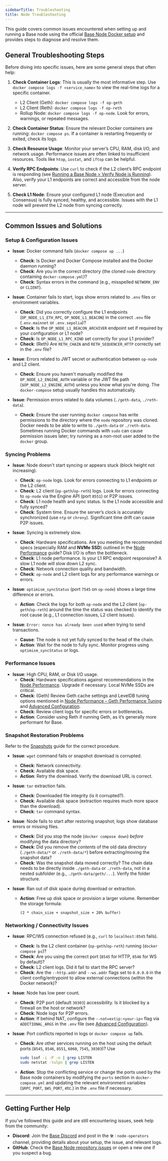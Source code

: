 ```yaml
---
sidebarTitle: Troubleshooting
title: Node Troubleshooting
---
```


This guide covers common issues encountered when setting up and running a Base node using the official [Base Node Docker setup](https://github.com/base/node) and provides steps to diagnose and resolve them.

## General Troubleshooting Steps

Before diving into specific issues, here are some general steps that often help:

1. **Check Container Logs**: This is usually the most informative step. Use `docker compose logs -f <service_name>` to view the real-time logs for a specific container.
    - L2 Client (Geth): `docker compose logs -f op-geth`
    - L2 Client (Reth): `docker compose logs -f op-reth`
    - Rollup Node: `docker compose logs -f op-node`. Look for errors, warnings, or repeated messages.

2. **Check Container Status**: Ensure the relevant Docker containers are running: `docker compose ps`. If a container is restarting frequently or exited, check its logs.

3. **Check Resource Usage**: Monitor your server’s CPU, RAM, disk I/O, and network usage. Performance issues are often linked to insufficient resources. Tools like `htop`, `iostat`, and `iftop` can be helpful.

4. **Verify RPC Endpoints**: Use `curl` to check if the L2 client’s RPC endpoint is responding (see [Running a Base Node > Verify Node is Running](/base-chain/node-operators/run-a-base-node#verify-node-is-running)). Also, verify your L1 endpoints are correct and accessible from the node server.

5. **Check L1 Node**: Ensure your configured L1 node (Execution and Consensus) is fully synced, healthy, and accessible. Issues with the L1 node will prevent the L2 node from syncing correctly.

---

## Common Issues and Solutions

### Setup & Configuration Issues

- **Issue**: Docker command fails (`docker compose up ...`)  
    - **Check**: Is Docker and Docker Compose installed and the Docker daemon running?  
    - **Check**: Are you in the correct directory (the cloned `node` directory containing `docker-compose.yml`)?  
    - **Check**: Syntax errors in the command (e.g., misspelled `NETWORK_ENV` or `CLIENT`).

- **Issue**: Container fails to start, logs show errors related to `.env` files or environment variables.  
    - **Check**: Did you correctly configure the L1 endpoints (`OP_NODE_L1_ETH_RPC`, `OP_NODE_L1_BEACON`) in the correct `.env` file (`.env.mainnet` or `.env.sepolia`)?  
    - **Check**: Is the `OP_NODE_L1_BEACON_ARCHIVER` endpoint set if required by your configuration or L1 node?  
    - **Check**: Is `OP_NODE_L1_RPC_KIND` set correctly for your L1 provider?  
    - **Check**: (Reth) Are `RETH_CHAIN` and `RETH_SEQUENCER_HTTP` correctly set in the `.env` file?

- **Issue**: Errors related to JWT secret or authentication between `op-node` and L2 client.  
    - **Check**: Ensure you haven't manually modified the `OP_NODE_L2_ENGINE_AUTH` variable or the JWT file path (`$OP_NODE_L2_ENGINE_AUTH`) unless you know what you're doing. The `docker-compose` setup usually handles this automatically.

- **Issue**: Permission errors related to data volumes (`./geth-data`, `./reth-data`).  
    - **Check**: Ensure the user running `docker compose` has write permissions to the directory where the `node` repository was cloned. Docker needs to be able to write to `./geth-data` or `./reth-data`. Sometimes running Docker commands with `sudo` can cause permission issues later; try running as a non-root user added to the `docker` group.

### Syncing Problems

- **Issue**: Node doesn't start syncing or appears stuck (block height not increasing).  
    - **Check**: `op-node` logs. Look for errors connecting to L1 endpoints or the L2 client.  
    - **Check**: L2 client (`op-geth`/`op-reth`) logs. Look for errors connecting to `op-node` via the Engine API (port `8551`) or P2P issues.  
    - **Check**: L1 node health and sync status. Is the L1 node accessible and fully synced?  
    - **Check**: System time. Ensure the server’s clock is accurately synchronized (use `ntp` or `chrony`). Significant time drift can cause P2P issues.

- **Issue**: Syncing is extremely slow.  
    - **Check**: Hardware specifications. Are you meeting the recommended specs (especially RAM and **NVMe SSD**) outlined in the [Node Performance](/base-chain/node-operators/performance-tuning) guide? Disk I/O is often the bottleneck.  
    - **Check**: L1 node performance. Is your L1 RPC endpoint responsive? A slow L1 node will slow down L2 sync.  
    - **Check**: Network connection quality and bandwidth.  
    - **Check**: `op-node` and L2 client logs for any performance warnings or errors.

- **Issue**: `optimism_syncStatus` (port `7545` on `op-node`) shows a large time difference or errors.  
    - **Action**: Check the logs for both `op-node` and the L2 client (`op-geth`/`op-reth`) around the time the status was checked to identify the root cause (e.g., L1 connection issues, L2 client issues).

- **Issue**: `Error: nonce has already been used` when trying to send transactions.  
    - **Cause**: The node is not yet fully synced to the head of the chain.  
    - **Action**: Wait for the node to fully sync. Monitor progress using `optimism_syncStatus` or logs.

### Performance Issues

- **Issue**: High CPU, RAM, or Disk I/O usage.  
    - **Check**: Hardware specifications against recommendations in the [Node Performance](/base-chain/node-operators/performance-tuning). Upgrade if necessary. Local NVMe SSDs are critical.  
    - **Check**: (Geth) Review Geth cache settings and LevelDB tuning options mentioned in [Node Performance – Geth Performance Tuning](/base-chain/node-operators/performance-tuning#geth-performance-tuning) and [Advanced Configuration](/base-chain/node-operators/run-a-base-node#geth-configuration-via-environment-variables).  
    - **Check**: Review client logs for specific errors or bottlenecks.  
    - **Action**: Consider using Reth if running Geth, as it’s generally more performant for Base.

### Snapshot Restoration Problems

Refer to the [Snapshots](/base-chain/node-operators/snapshots) guide for the correct procedure.

- **Issue**: `wget` command fails or snapshot download is corrupted.  
    - **Check**: Network connectivity.  
    - **Check**: Available disk space.  
    - **Action**: Retry the download. Verify the download URL is correct.

- **Issue**: `tar` extraction fails.  
    - **Check**: Downloaded file integrity (is it corrupted?).  
    - **Check**: Available disk space (extraction requires much more space than the download).  
    - **Check**: `tar` command syntax.

- **Issue**: Node fails to start after restoring snapshot; logs show database errors or missing files.  
    - **Check**: Did you stop the node (`docker compose down`) _before_ modifying the data directory?  
    - **Check**: Did you remove the _contents_ of the old data directory (`./geth-data/*` or `./reth-data/*`) before extracting/moving the snapshot data?  
    - **Check**: Was the snapshot data moved correctly? The chain data needs to be directly inside `./geth-data` or `./reth-data`, not in a nested subfolder (e.g., `./geth-data/geth/...`). Verify the folder structure.

- **Issue**: Ran out of disk space during download or extraction.  
    - **Action**: Free up disk space or provision a larger volume. Remember the storage formula:  
      ```  
      (2 * chain_size + snapshot_size + 20% buffer)  
      ```

### Networking / Connectivity Issues

- **Issue**: RPC/WS connection refused (e.g., `curl` to `localhost:8545` fails).  
    - **Check**: Is the L2 client container (`op-geth`/`op-reth`) running (`docker compose ps`)?  
    - **Check**: Are you using the correct port (`8545` for HTTP, `8546` for WS by default)?  
    - **Check**: L2 client logs. Did it fail to start the RPC server?  
    - **Check**: Are the `--http.addr` and `--ws.addr` flags set to `0.0.0.0` in the client config/entrypoint to allow external connections (within the Docker network)?

- **Issue**: Node has low peer count.  
    - **Check**: P2P port (default `30303`) accessibility. Is it blocked by a firewall on the host or network?  
    - **Check**: Node logs for P2P errors.  
    - **Action**: If behind NAT, configure the `--nat=extip:<your-ip>` flag via `ADDITIONAL_ARGS` in the `.env` file (see [Advanced Configuration](/base-chain/node-operators/run-a-base-node#improving-peer-connectivity)).

- **Issue**: Port conflicts reported in logs or `docker compose up` fails.  
    - **Check**: Are other services running on the host using the default ports (`8545`, `8546`, `8551`, `6060`, `7545`, `30303`)? Use  
      ```bash
      sudo lsof -i -P -n | grep LISTEN
      sudo netstat -tulpn | grep LISTEN
      ```  
    - **Action**: Stop the conflicting service or change the ports used by the Base node containers by modifying the `ports` section in `docker-compose.yml` and updating the relevant environment variables (`$RPC_PORT`, `$WS_PORT`, etc.) in the `.env` file if necessary.

---

## Getting Further Help

If you’ve followed this guide and are still encountering issues, seek help from the community:

- **Discord**: Join the [Base Discord](https://discord.gg/buildonbase) and post in the `🛠｜node-operators` channel, providing details about your setup, the issue, and relevant logs.  
- **GitHub**: Check the [Base Node repository issues](https://github.com/base-org/node/issues) or open a new one if you suspect a bug.  


<PolicyBanner />